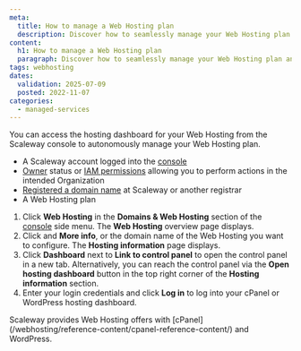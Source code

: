 ```yaml
---
meta:
  title: How to manage a Web Hosting plan
  description: Discover how to seamlessly manage your Web Hosting plan and access the cPanel or WordPress hosting dashboards directly from the Scaleway console.
content:
  h1: How to manage a Web Hosting plan
  paragraph: Discover how to seamlessly manage your Web Hosting plan and access the cPanel or WordPress hosting dashboards directly from the Scaleway console.
tags: webhosting
dates:
  validation: 2025-07-09
  posted: 2022-11-07
categories:
  - managed-services
---
```




You can access the hosting dashboard for your Web Hosting from the Scaleway console to autonomously manage your Web Hosting plan.

<Requirements />

- A Scaleway account logged into the [console](https://console.scaleway.com)
- [Owner](/iam/concepts/#owner) status or [IAM permissions](/iam/concepts/#permission) allowing you to perform actions in the intended Organization
- [Registered a domain name](/domains-and-dns/how-to/register-internal-domain/) at Scaleway or another registrar
- A Web Hosting plan

1. Click **Web Hosting** in the **Domains & Web Hosting** section of the [console](https://console.scaleway.com/) side menu. The **Web Hosting** overview page displays.
2. Click <Icon name="more" /> and **More info**, or the domain name of the Web Hosting you want to configure. The **Hosting information** page displays.
3. Click **Dashboard** next to **Link to control panel** to open the control panel in a new tab.
    <Message type="tip">
        Alternatively, you can reach the control panel via the **Open hosting dashboard** button in the top right corner of the **Hosting information** section.
    </Message>
4. Enter your login credentials and click **Log in** to log into your cPanel or WordPress hosting dashboard.

<Message type="tip">
    Scaleway provides Web Hosting offers with [cPanel](/webhosting/reference-content/cpanel-reference-content/) and WordPress.
</Message>



